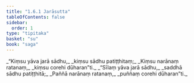 ```yaml
---
title: "1.6.1 Jarāsutta"
tableOfContents: false
sidebar:
  order: 1
type: "tipitaka"
basket: "su"
book: "saga"
---
```



<DynamicBreadcrumb />

<Division number="51" book="saga" bookNo="12" page="33">

<Paragraph number="288" type="verses" book="saga">
_“Kiṃsu yāva jarā sādhu,_  
_kiṃsu sādhu patiṭṭhitaṃ;_  
_Kiṃsu narānaṃ ratanaṃ,_  
_kiṃsu corehi dūharan”ti._  

</Paragraph>

<Paragraph number="289" type="verses" book="saga">
_“Sīlaṃ yāva jarā sādhu,_  
_saddhā sādhu patiṭṭhitā;_  
_Paññā narānaṃ ratanaṃ,_  
_puññaṃ corehi dūharan”ti._
</Paragraph>
</Division>